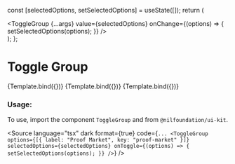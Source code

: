 
<Meta title="Form/ToggleGroup" component={ToggleGroup} />

  const [selectedOptions, setSelectedOptions] = useState([]);
  return (
    <div>
      <ToggleGroup
        {...args}
        value={selectedOptions}
        onChange={(options) => {
          setSelectedOptions(options);
        }}
      />
    </div>
  );
};

# Toggle Group

<Canvas isColumn>
  <Story
    name="Base"
    args={{
      options: [
        { label: "Proof Market", key: "proof-market" },
        { label: "zkLLVM", key: "zkLlvm" },
      ],
    }}
    parameters={getFigmaParameters(
      "https://www.figma.com/file/YjE625ScDMf2ILjWB1sTMc/System?type=design&node-id=302-220793&mode=design&t=IoTNKEMYSa7jQu9x-0"
    )}
  >
    {Template.bind({})}
  </Story>
  <Story
    name="Multiple"
    args={{
      options: [
        { label: "Proof Market", key: "proof-market" },
        { label: "zkLLVM", key: "zkLlvm" },
      ],
      multiple: true,
    }}
    parameters={getFigmaParameters(
      "hhttps://www.figma.com/file/YjE625ScDMf2ILjWB1sTMc/System?type=design&node-id=302-220793&mode=design&t=IoTNKEMYSa7jQu9x-0"
    )}
  >
    {Template.bind({})}
  </Story>
  <Story
    name="With label"
    args={{
      options: [
        { label: "Proof Market", key: "proof-market" },
        { label: "zkLLVM", key: "zkLlvm" },
      ],
      label: "This is a Toggle group",
    }}
    parameters={getFigmaParameters(
      "https://www.figma.com/file/YjE625ScDMf2ILjWB1sTMc/System?type=design&node-id=302-220793&mode=design&t=IoTNKEMYSa7jQu9x-0"
    )}
  >
    {Template.bind({})}
  </Story>
</Canvas>

<ArgsTable of={ToggleGroup} />

### Usage:

To use, import the component `ToggleGroup` and from `@nilfoundation/ui-kit`.

<Source
  language="tsx"
  dark
  format={true}
  code={`
         ...
        <ToggleGroup
          options={[{ label: "Proof Market", key: "proof-market" }]}
          selectedOptions={selectedOptions}
          onToggle={(options) => {
            setSelectedOptions(options);
          }}
        />
  `}
/>
